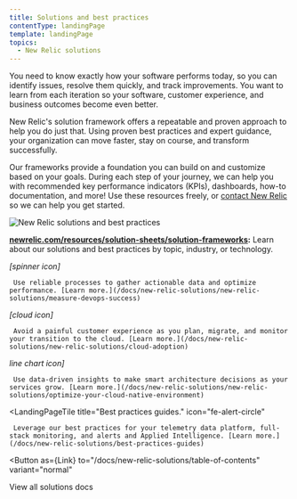 ```yaml
---
title: Solutions and best practices
contentType: landingPage
template: landingPage
topics:
  - New Relic solutions
---
```



You need to know exactly how your software performs today, so you can identify issues, resolve them quickly, and track improvements. You want to learn from each iteration so your software, customer experience, and business outcomes become even better.

New Relic's solution framework offers a repeatable and proven approach to help you do just that. Using proven best practices and expert guidance, your organization can move faster, stay on course, and transform successfully.

Our frameworks provide a foundation you can build on and customize based on your goals. During each step of your journey, we can help you with recommended key performance indicators (KPIs), dashboards, how-to documentation, and more! Use these resources freely, or [contact New Relic](https://newrelic.com/contact-sales) so we can help you get started.

![New Relic solutions and best practices](./images/solutions-landing-page.png "New Relic solutions and best practices")

**[newrelic.com/resources/solution-sheets/solution-frameworks](https://newrelic.com/resources/solution-sheets/solution-frameworks):** Learn about our solutions and best practices by topic, industry, or technology.

<LandingPageTileGrid>
  <LandingPageTile title="Get measurable DevOps results.">
    <i
      aria-hidden="true"
      className="fa fa-spinner fa-2x"
    >
      <span>
        [spinner icon]
      </span>
    </i>

     Use reliable processes to gather actionable data and optimize performance. [Learn more.](/docs/new-relic-solutions/new-relic-solutions/measure-devops-success)
  </LandingPageTile>

  <LandingPageTile title="Accelerate cloud adoption.">
    <i
      aria-hidden="true"
      className="fa fa-cloud fa-2x"
    >
      <span>
        [cloud icon]
      </span>
    </i>

     Avoid a painful customer experience as you plan, migrate, and monitor your transition to the cloud. [Learn more.](/docs/new-relic-solutions/new-relic-solutions/cloud-adoption)
  </LandingPageTile>

  <LandingPageTile title="Optimize your cloud native environment.">
    <i
      aria-hidden="true"
      className="fa fa-line-chart fa-2x"
    >
      <span>
        line chart icon]
      </span>
    </i>

     Use data-driven insights to make smart architecture decisions as your services grow. [Learn more.](/docs/new-relic-solutions/new-relic-solutions/optimize-your-cloud-native-environment)
  </LandingPageTile>

  <LandingPageTile
    title="Best practices guides."
    icon="fe-alert-circle"
  >
     Leverage our best practices for your telemetry data platform, full-stack monitoring, and alerts and Applied Intelligence. [Learn more.](/docs/new-relic-solutions/best-practices-guides)
  </LandingPageTile>
</LandingPageTileGrid>

<Button
  as={Link}
  to="/docs/new-relic-solutions/table-of-contents"
  variant="normal"
>
  View all solutions docs
</Button>
